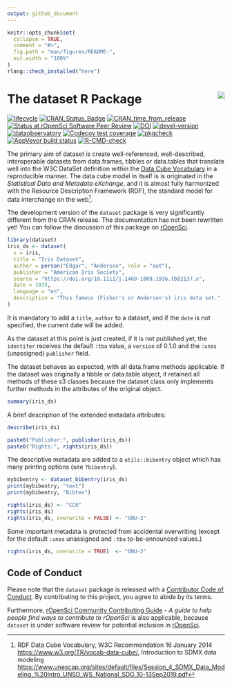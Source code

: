 ```yaml
---
output: github_document
---
```


<!-- README.md is generated from README.Rmd. Please edit that file -->

```r
knitr::opts_chunk$set(
  collapse = TRUE,
  comment = "#>",
  fig.path = "man/figures/README-",
  out.width = "100%"
)
rlang::check_installed("here")
```

# The dataset R Package <a href='https://dataset.dataobservatory.eu/'><img src='man/figures/logo.png' align="right" /></a>

<!-- badges: start -->
[![lifecycle](https://lifecycle.r-lib.org/articles/figures/lifecycle-experimental.svg)](https://lifecycle.r-lib.org/articles/stages.html#experimental)
[![CRAN_Status_Badge](https://www.r-pkg.org/badges/version/dataset)](https://cran.r-project.org/package=dataset)
[![CRAN_time_from_release](https://www.r-pkg.org/badges/ago/dataset)](https://cran.r-project.org/package=dataset)
[![Status at rOpenSci Software Peer Review](https://badges.ropensci.org/553_status.svg)](https://github.com/ropensci/software-review/issues/553)
[![DOI](https://zenodo.org/badge/DOI/10.5281/zenodo.10304055.svg)](https://zenodo.org/record/6950435#.YukDAXZBzIU)
[![devel-version](https://img.shields.io/badge/devel%20version-0.2.6-blue.svg)](https://github.com/dataobservatory-eu/dataset)
[![dataobservatory](https://img.shields.io/badge/ecosystem-dataobservatory.eu-3EA135.svg)](https://dataobservatory.eu/)
[![Codecov test coverage](https://codecov.io/gh/dataobservatory-eu/dataset/branch/master/graph/badge.svg)](https://app.codecov.io/gh/dataobservatory-eu/dataset?branch=master)
[![pkgcheck](https://github.com/dataobservatory-eu/dataset/workflows/pkgcheck/badge.svg)](https://github.com/dataobservatory-eu/dataset/actions?query=workflow%3Apkgcheck)
[![AppVeyor build status](https://ci.appveyor.com/api/projects/status/github/dataobservatory-eu/dataset?branch=master&svg=true)](https://ci.appveyor.com/project/dataobservatory-eu/dataset)
[![R-CMD-check](https://github.com/dataobservatory-eu/dataset/actions/workflows/R-CMD-check.yaml/badge.svg)](https://github.com/dataobservatory-eu/dataset/actions/workflows/R-CMD-check.yaml)
<!-- badges: end -->

The primary aim of dataset is create well-referenced, well-described, interoperable datasets from data.frames, tibbles or data.tables that translate well into the W3C DataSet definition within the [Data Cube Vocabulary](https://www.w3.org/TR/vocab-data-cube/) in a reproducible manner. The data cube model in itself is is originated in the _Statistical Data and Metadata eXchange_, and it is almost fully harmonized with the Resource Description Framework (RDF), the standard model for data interchange on the web^[RDF Data Cube Vocabulary, W3C Recommendation 16 January 2014  <https://www.w3.org/TR/vocab-data-cube/>, Introduction to SDMX data modeling <https://www.unescap.org/sites/default/files/Session_4_SDMX_Data_Modeling_%20Intro_UNSD_WS_National_SDG_10-13Sep2019.pdf>]. 

The development version of the `dataset` package is very significantly different from the CRAN release. The documentation has not been rewritten yet! You can follow the discussion of this package on [rOpenSci](https://github.com/ropensci/software-review/issues/553).

```r
library(dataset)
iris_ds <- dataset(
  x = iris,
  title = "Iris Dataset",
  author = person("Edgar", "Anderson", role = "aut"),
  publisher = "American Iris Society",
  source = "https://doi.org/10.1111/j.1469-1809.1936.tb02137.x",
  date = 1935,
  language = "en",
  description = "This famous (Fisher's or Anderson's) iris data set."
)
```

It is mandatory to add a `title`, `author` to a dataset, and if the `date` is not specified, the current date will be added. 

As the dataset at this point is just created, if it is not published yet, the `identifer` receives the default `:tba` value, a `version` of 0.1.0 and the `:unas` (unassigned) `publisher` field.

The dataset behaves as expected, with all data.frame methods applicable.  If the dataset was originally a tibble or data.table object, it retained all methods of these s3 classes because the dataset class only implements further methods in the attributes of the original object.

```r
summary(iris_ds)
```

A brief description of the extended metadata attributes:

```r
describe(iris_ds)
```

```r
paste0("Publisher:", publisher(iris_ds))
paste0("Rights:", rights(iris_ds))
```

The descriptive metadata are added to a `utils::bibentry` object which has many printing options (see `?bibentry`).

```r
mybibentry <- dataset_bibentry(iris_ds)
print(mybibentry, "text")
print(mybibentry, "Bibtex")
```


```r
rights(iris_ds) <- "CC0"
rights(iris_ds)
rights(iris_ds, overwrite = FALSE) <- "GNU-2"
```

Some important metadata is protected from accidental overwriting (except for the default `:unas` unassigned and `:tba` to-be-announced values.)

```r
rights(iris_ds, overwrite = TRUE)  <- "GNU-2"
```
## Code of Conduct
Please note that the `dataset` package is released with a [Contributor Code of Conduct](https://contributor-covenant.org/version/2/1/CODE_OF_CONDUCT.html). By contributing to this project, you agree to abide by its terms.

Furthermore, [rOpenSci Community Contributing Guide](https://contributing.ropensci.org/) - *A guide to help people find ways to contribute to rOpenSci* is also applicable, because `dataset` is under software review for potential inclusion in [rOpenSci](https://github.com/ropensci/software-review/issues/553).

